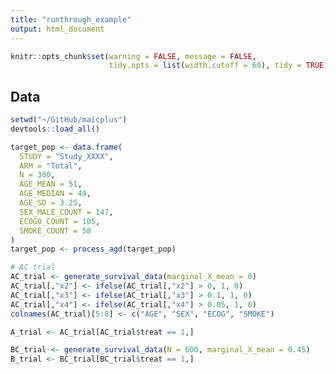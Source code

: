 ```yaml
---
title: "runthrough_example"
output: html_document
---
```


```r
knitr::opts_chunk$set(warning = FALSE, message = FALSE,
                      tidy.opts = list(width.cutoff = 60), tidy = TRUE)
```


## Data

```r
setwd("~/GitHub/maicplus")
devtools::load_all()
```

```r
target_pop <- data.frame(
  STUDY = "Study_XXXX",
  ARM = "Total",
  N = 300,
  AGE_MEAN = 51,
  AGE_MEDIAN = 49,
  AGE_SD = 3.25,
  SEX_MALE_COUNT = 147,
  ECOG0_COUNT = 105,
  SMOKE_COUNT = 58
)
target_pop <- process_agd(target_pop)

# AC trial
AC_trial <- generate_survival_data(marginal_X_mean = 0)
AC_trial[,"x2"] <- ifelse(AC_trial[,"x2"] > 0, 1, 0)
AC_trial[,"x3"] <- ifelse(AC_trial[,"x3"] > 0.1, 1, 0)
AC_trial[,"x4"] <- ifelse(AC_trial[,"x4"] > 0.05, 1, 0)
colnames(AC_trial)[5:8] <- c("AGE", "SEX", "ECOG", "SMOKE")

A_trial <- AC_trial[AC_trial$treat == 1,]

BC_trial <- generate_survival_data(N = 600, marginal_X_mean = 0.45)
B_trial <- BC_trial[BC_trial$treat == 1,]
```

```r

```
